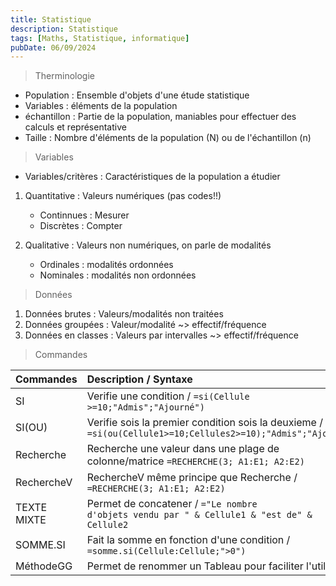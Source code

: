 ```yaml
---
title: Statistique
description: Statistique
tags: [Maths, Statistique, informatique]
pubDate: 06/09/2024
---
```


> Therminologie

- Population : Ensemble d'objets d'une étude statistique
- Variables : éléments de la population
- échantillon : Partie de la population, maniables pour effectuer des calculs et
  représentative
- Taille : Nombre d'éléments de la population (N) ou de l'échantillon (n)

> Variables

- Variables/critères : Caractéristiques de la population a étudier

1. Quantitative : Valeurs numériques (pas codes!!)

   - Continnues : Mesurer
   - Discrètes : Compter

2. Qualitative : Valeurs non numériques, on parle de modalités
   - Ordinales : modalités ordonnées
   - Nominales : modalités non ordonnées

> Données

1. Données brutes : Valeurs/modalités non traitées
2. Données groupées : Valeur/modalité ~> effectif/fréquence
3. Données en classes : Valeurs par intervalles ~> effectif/fréquence

> Commandes

| Commandes                     | Description / Syntaxe                                                                                                   |
| :---------------------------- | :---------------------------------------------------------------------------------------------------------------------- |
| SI                            | Verifie une condition / <code>=si(Cellule >=10;"Admis";"Ajourné")</code>                                                |
| SI(OU)                        | Verifie sois la premier condition sois la deuxieme / <code>=si(ou(Cellule1>=10;Cellules2>=10);"Admis";"Ajourné")</code> |
| Recherche                     | Recherche une valeur dans une plage de colonne/matrice <code>=RECHERCHE(3; A1:E1; A2:E2)</code>                                                                                                                    |
| RechercheV                    | RechercheV même principe que Recherche / <code>=RECHERCHE(3; A1:E1; A2:E2)</code>                                                                                         |
| TEXTE MIXTE                   | Permet de concatener / <code>="Le nombre d'objets vendu par " & Cellule1 & "est de" & Cellule2</code>                                                                                                                         |
| SOMME.SI                      | Fait la somme en fonction d'une condition / <code>=somme.si(Cellule:Cellule;">0")</code>                                                                                                                       |
| MéthodeGG                     | Permet de renommer un Tableau pour faciliter l'utilisation                                                                                                                        |

